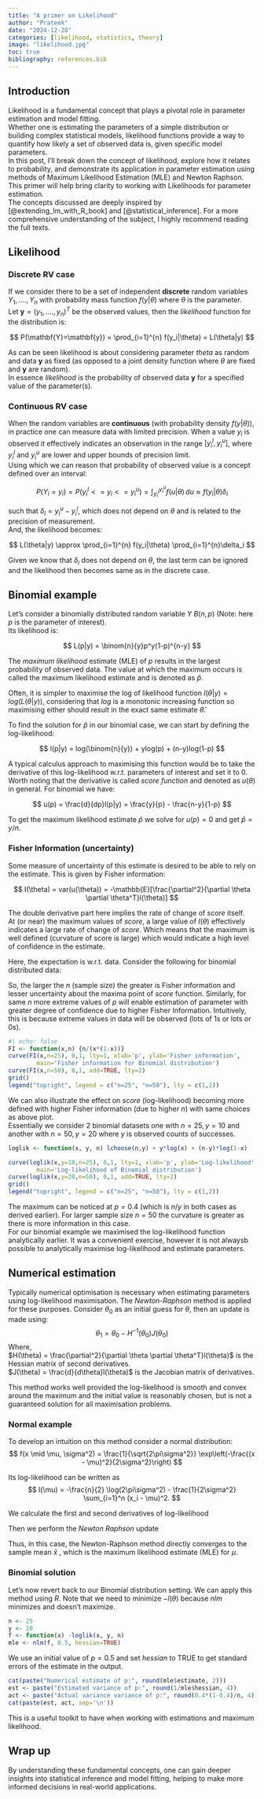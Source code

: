 ```yaml
---
title: "A primer on Likelihood"
author: "Prateek"
date: "2024-12-28"
categories: [likelihood, statistics, theory]
image: "likelihood.jpg"
toc: true
bibliography: references.bib
---
```


## Introduction

Likelihood is a fundamental concept that plays a pivotal role in parameter estimation and model fitting. <br/> Whether one is estimating the parameters of a simple distribution or building complex statistical models, likelihood functions provide a way to quantify how likely a set of observed data is, given specific model parameters. <br/> In this post, I'll break down the concept of likelihood, explore how it relates to probability, and demonstrate its application in parameter estimation using methods of Maximum Likelihood Estimation (MLE) and Newton Raphson. <br/> This primer will help bring clarity to working with Likelihoods for parameter estimation. <br/>
The concepts discussed are deeply inspired by [@extending_lm_with_R_book] and [@statistical_inference]. For a more comprehensive understanding of the subject, I highly recommend reading the full texts.

## Likelihood

### Discrete RV case

If we consider there to be a set of independent **discrete** random variables $Y_1,...., Y_n$ with probability mass function $f(y|\theta)$ where $\theta$ is the parameter. <br/> Let $\mathbf{y} = (y_1,....,y_n)^T$ be the observed values, then the *likelihood* function for the distribution is:

$$
P(\mathbf{Y}=\mathbf{y}) = \prod_{i=1}^{n} f(y_i|\theta) = L(\theta|y)
$$

As can be seen likelihood is about considering parameter $theta$ as random and data $\mathbf{y}$ as fixed (as opposed to a joint density function where $\theta$ are fixed and $\mathbf{y}$ are random). <br/> In essence *likelihood* is the probability of observed data $\mathbf{y}$ for a specified value of the parameter(s).

### Continuous RV case

When the random variables are **continuous** (with probability density $f(y|\theta)$), in practice one can measure data with limited precision. When a value $y_i$ is observed it effectively indicates an observation in the range $[y_i^l, y_i^u]$, where $y_i^l$ and $y_i^u$ are lower and upper bounds of precision limit. <br/> Using which we can reason that probability of observed value is a concept defined over an interval:

$$
P(Y_i=y_i) = P(y_i^l<=y_i<=y_i^u) = \int_{y_i^l}^{y_i^u} f(u|\theta) \, du \approx f(y_i|\theta) \delta_i
$$

such that $\delta_i = y_i^u-y_i^l$, which does not depend on $\theta$ and is related to the precision of measurement. <br/>
And, the likelihood becomes:

$$
L(\theta|y) \approx \prod_{i=1}^{n} f(y_i|\theta) \prod_{i=1}^{n}\delta_i
$$

Given we know that $\delta_i$ does not depend on $\theta$, the last term can be ignored and the likelihood then becomes same as in the discrete case. <br/>

## Binomial example
Let's consider a binomially distributed random variable $Y  ~ B(n,p)$ (Note: here $p$ is the parameter of interest). <br/>
Its likelihood is:

$$
L(p|y) = \binom{n}{y}p^y(1-p)^{n-y}
$$

The *maximum likelihood* estimate (MLE) of $p$ results in the largest probability of observed data. The value at which the maximum occurs is called the maximum likelihood estimate and is denoted as $\hat{p}$.

Often, it is simpler to maximise the log of likelihood function $l(\theta|y) = log(L(\theta|y))$, considering that *log* is a monotonic increasing function so maximising either should result in the exact same estimate $\hat{\theta}$.

To find the solution for $\hat{p}$ in our binomial case, we can start by defining the log-likelihood:

$$
l(p|y) = log(\binom{n}{y}) + ylog(p) + (n-y)log(1-p)
$$

A typical calculus approach to maximising this function would be to take the derivative of this log-likelihood w.r.t. parameters of interest and set it to 0. <br/>
Worth noting that the derivative is called *score function* and denoted as $u(\theta)$ in general. For binomial we have:

$$
u(p) = \frac{d}{dp}l(p|y) = \frac{y}{p} - \frac{n-y}{1-p}
$$

To get the maximum likelihood estimate $\hat{p}$ we solve for $u(p) = 0$ and get $\hat{p} = y/n$.

### Fisher Information (uncertainty)
Some measure of uncertainty of this estimate is desired to be able to rely on the estimate. This is given by Fisher information:

$$
I(\theta) = var(u(\theta)) = -\mathbb{E}[\frac{\partial^2}{\partial \theta \partial \theta^T}l(\theta)]
$$

The double derivative part here implies the rate of change of *score* itself. <br/>
At (or near) the maximum values of *score*, a large value of $I(\theta)$ effectively indicates a large rate of change of *score*. Which means that the maximum is well defined (curvature of score is large) which would indicate a high level of confidence in the estimate.

Here, the expectation is w.r.t. data. Consider the following for binomial distributed data:

```{=latex}
\begin{align}
    \frac{d}{dp}l(p|y) = \frac{y}{p} - \frac{n-y}{1-p} \\
    \frac{d^2}{dp}l(p|y)l(p|y) = -\frac{y}{p^2} - \frac{n-y}{(1-p)^2} \\
    \mathbb{E}[\frac{d^2}{dp}l(p|y)l(p|y)] = \mathbb{E}[-\frac{y}{p^2} - \frac{n-y}{(1-p)^2}] \\
    and, \mathbb{E}[y] = np \\
    \mathbb{E}[\frac{d^2}{dp}l(p|y)l(p|y)] = -\frac{n}{p} - \frac{n}{(1-p)} \\
    I(p) = - \mathbb{E}[\frac{d^2}{dp}l(p|y)l(p|y)] = \frac{n}{p} + \frac{n}{(1-p)} \\
    I(p) = \frac{n}{p(1-p)}

\end{align}
```
So, the larger the $n$ (sample size) the greater is Fisher information and lesser uncertainty about the maxima point of *score* function. Similarly, for same $n$ more extreme values of $p$ will enable estimation of parameter with greater degree of confidence due to higher Fisher Information. Intuitively, this is because extreme values in data will be observed (lots of 1s or lots or 0s).

```r
#| echo: false
FI <- function(x,n) {n/(x*(1-x))}
curve(FI(x,n=25), 0,1, lty=1, xlab='p', ylab='Fisher information',
        main='Fisher information for Binomial distribution')
curve(FI(x,n=50), 0,1, add=TRUE, lty=2)
grid()
legend("topright", legend = c("n=25", "n=50"), lty = c(1,2))
```

We can also illustrate the effect on *score* (log-likelihood) becoming more defined with higher Fisher information (due to higher $n$) with same choices as above plot. <br/>
Essentially we consider 2 binomial datasets one with $n=25, y=10$ and another with $n=50, y=20$ where $y$ is observed counts of successes.

```r
loglik <- function(x, y, n) lchoose(n,y) + y*log(x) + (n-y)*log(1-x)

curve(loglik(x,y=10,n=25), 0,1, lty=1, xlab='p', ylab='Log-likelihood',
        main='Log-likelihood of Binomial distribution')
curve(loglik(x,y=20,n=50), 0,1, add=TRUE, lty=2)
grid()
legend("topright", legend = c("n=25", "n=50"), lty = c(1,2))

```
The maximum can be noticed at $p=0.4$ (which is $n/y$ in both cases as derived earlier). For larger sample size $n=50$ the curvature is greater as there is more information in this case. <br/>
For our binomial example we maximised the log-likelihood function analytically earlier. It was a convenient exercise, however it is not alwaysb possible to analytically maximise log-likelihood and estimate parameters.

## Numerical estimation
Typically numerical optimisation is necessary when estimating parameters using log-likelihood maximisation. The *Newton-Raphson* method is applied for these purposes. Consider $\theta_0$ as an initial guess for $\theta$, then an update is made using:
$$
\theta_1 = \theta_0 - H^{-1}(\theta_0) J(\theta_0)
$$
Where, <br/>
$H(\theta) = \frac{\partial^2}{\partial \theta \partial \theta^T}l(\theta)$ is the Hessian matrix of second derivatives. <br/>
$J(\theta) = \frac{d}{d\theta}l(\theta)$ is the Jacobian matrix of derivatives.

This method works well provided the log-likelihood is smooth and convex around the maximum and the initial value is reasonably chosen, but is not a guaranteed solution for all maximisation problems. <br/>

### Normal example
To develop an intuition on this method consider a normal distribution:
$$
f(x \mid \mu, \sigma^2) = \frac{1}{\sqrt{2\pi\sigma^2}} \exp\left(-\frac{(x - \mu)^2}{2\sigma^2}\right)
$$

Its log-likelihood can be written as
$$
l(\mu) = -\frac{n}{2} \log(2\pi\sigma^2) - \frac{1}{2\sigma^2} \sum_{i=1}^n (x_i - \mu)^2.
$$

We calculate the first and second derivatives of log-likelihood
```{=latex}
\begin{align}
l'(\mu) = \frac{\partial l(\mu)}{\partial \mu} = \frac{1}{\sigma^2} \sum_{i=1}^n (x_i - \mu) \\

l''(\mu) = \frac{\partial^2 l(\mu)}{\partial \mu^2} = -\frac{n}{\sigma^2}

\end{align}
```
Then we perform the *Newton Raphson* update
```{=latex}
\begin{align}
\mu^{(t+1)} = \mu^{(t)} - \frac{l'(\mu^{(t)})}{l''(\mu^{(t)})} \\
\mu^{(t+1)} = \mu^{(t)} - \frac{\frac{1}{\sigma^2} \sum_{i=1}^n (x_i - \mu^{(t)})}{-\frac{n}{\sigma^2}} \\
\mu^{(t+1)} = \mu^{(t)} + \frac{\sum_{i=1}^n (x_i - \mu^{(t)})}{n} \\
\mu^{(t+1)} = \frac{1}{n} \sum_{i=1}^n x_i
\end{align}
```

Thus, in this case, the Newton-Raphson method directly converges to the sample mean  $\bar{x}$ , which is the maximum likelihood estimate (MLE) for  $\mu$.

### Binomial solution
Let's now revert back to our Binomial distribution setting. We can apply this method using *R*. Note that we need to minimize $-l(\theta)$ because *nlm* minimizes and doesn't maximize.

```r
n <- 25
y <- 10
f <- function(x) -loglik(x, y, n)
mle <- nlm(f, 0.5, hessian=TRUE)

```
We use an initial value of $p=0.5$ and set *hessian* to TRUE to get standard errors of the estimate in the output.

```r
cat(paste("Numerical estimate of p:", round(mle$estimate, 2)))
est <- paste("Estimated variance of p:", round(1/mle$hessian, 4))
act <- paste("Actual variance variance of p:", round(0.4*(1-0.4)/n, 4))
cat(paste(est, act, sep='\n'))
```

This is a useful toolkit to have when working with estimations and maximum likelihood.

## Wrap up
By understanding these fundamental concepts, one can gain deeper insights into statistical inference and model fitting, helping to make more informed decisions in real-world applications.
